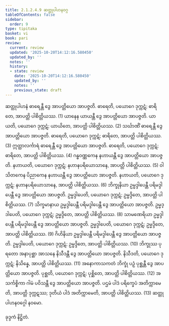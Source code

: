 ```yaml
---
title: 2.1.2.4.9 ဆတ္တုပါဟနဝဂ္ဂ
tableOfContents: false
sidebar:
  order: 9
type: tipitaka
basket: vi
book: pari
review:
  current: review
  updated: '2025-10-20T14:12:16.580450'
  updated_by: ''
  notes: ''
  history:
  - state: review
    date: '2025-10-20T14:12:16.580450'
    updated_by: ''
    notes: ''
    previous_state: draft
---
```



<DynamicBreadcrumb />


<ReviewStatus review={frontmatter.review} showDetails={true} />

<HypothesisAnnotation frontmatter={frontmatter} />

<Division number="239" book="pari" e="ch" v="5" p="139">

<Paragraph number="968" book="pari">
ဆတ္တုပါဟနံ ဓာရေန္တီ ဒွေ အာပတ္တိယော အာပဇ္ဇတိ. ဓာရေတိ, ပယောဂေ ဒုက္ကဋံ; ဓာရိတေ, အာပတ္တိ ပါစိတ္တိယဿ. (1)
</Paragraph>

<Paragraph number="969" book="pari">
ယာနေန ယာယန္တီ ဒွေ အာပတ္တိယော အာပဇ္ဇတိ. ယာယတိ, ပယောဂေ ဒုက္ကဋံ; ယာယိတေ, အာပတ္တိ ပါစိတ္တိယဿ. (2)
</Paragraph>

<Paragraph number="970" book="pari">
သင်္ဃာဏိံ ဓာရေန္တီ ဒွေ အာပတ္တိယော အာပဇ္ဇတိ. ဓာရေတိ, ပယောဂေ ဒုက္ကဋံ; ဓာရိတေ, အာပတ္တိ ပါစိတ္တိယဿ. (3)
</Paragraph>

<Paragraph number="971" book="pari">
ဣတ္ထာလင်္ကာရံ ဓာရေန္တီ ဒွေ အာပတ္တိယော အာပဇ္ဇတိ. ဓာရေတိ, ပယောဂေ ဒုက္ကဋံ; ဓာရိတေ, အာပတ္တိ ပါစိတ္တိယဿ. (4)
</Paragraph>

<Paragraph number="972" book="pari">
ဂန္ဓဝဏ္ဏကေန နဟာယန္တီ ဒွေ အာပတ္တိယော အာပဇ္ဇတိ. နဟာယတိ, ပယောဂေ ဒုက္ကဋံ; နဟာနပရိယောသာနေ, အာပတ္တိ ပါစိတ္တိယဿ. (5)
</Paragraph>

<Paragraph number="973" book="pari">
ဝါသိတကေန ပိညာကေန နဟာယန္တီ ဒွေ အာပတ္တိယော အာပဇ္ဇတိ. နဟာယတိ, ပယောဂေ ဒုက္ကဋံ; နဟာနပရိယောသာနေ, အာပတ္တိ ပါစိတ္တိယဿ. (6)
</Paragraph>

<Paragraph number="974" book="pari">
ဘိက္ခုနိယာ ဥမ္မဒ္ဒါပေန္တီ ပရိမဒ္ဒါပေန္တီ ဒွေ အာပတ္တိယော အာပဇ္ဇတိ. ဥမ္မဒ္ဒါပေတိ, ပယောဂေ ဒုက္ကဋံ; ဥမ္မဒ္ဒိတေ, အာပတ္တိ ပါစိတ္တိယဿ. (7)
</Paragraph>

<Paragraph number="975" book="pari">
သိက္ခမာနာယ ဥမ္မဒ္ဒါပေန္တီ ပရိမဒ္ဒါပေန္တီ ဒွေ အာပတ္တိယော အာပဇ္ဇတိ. ဥမ္မဒ္ဒါပေတိ, ပယောဂေ ဒုက္ကဋံ; ဥမ္မဒ္ဒိတေ, အာပတ္တိ ပါစိတ္တိယဿ. (8)
</Paragraph>

<Paragraph number="976" book="pari">
သာမဏေရိယာ ဥမ္မဒ္ဒါပေန္တီ ပရိမဒ္ဒါပေန္တီ ဒွေ အာပတ္တိယော အာပဇ္ဇတိ. ဥမ္မဒ္ဒါပေတိ, ပယောဂေ ဒုက္ကဋံ; ဥမ္မဒ္ဒိတေ, အာပတ္တိ ပါစိတ္တိယဿ. (9)
</Paragraph>

<Paragraph number="977" book="pari">
ဂိဟိနိယာ ဥမ္မဒ္ဒါပေန္တီ ပရိမဒ္ဒါပေန္တီ ဒွေ အာပတ္တိယော အာပဇ္ဇတိ. ဥမ္မဒ္ဒါပေတိ, ပယောဂေ ဒုက္ကဋံ; ဥမ္မဒ္ဒိတေ, အာပတ္တိ ပါစိတ္တိယဿ. (10)
</Paragraph>

<Paragraph number="978" book="pari">
ဘိက္ခုဿ ပုရတော အနာပုစ္ဆာ အာသနေ နိသီဒန္တီ ဒွေ အာပတ္တိယော အာပဇ္ဇတိ. နိသီဒတိ, ပယောဂေ ဒုက္ကဋံ; နိသိန္နေ, အာပတ္တိ ပါစိတ္တိယဿ. (11)
</Paragraph>

<Paragraph number="979" book="pari">
အနောကာသကတံ ဘိက္ခုံ ပဉှံ ပုစ္ဆန္တီ ဒွေ အာပတ္တိယော အာပဇ္ဇတိ. ပုစ္ဆတိ, ပယောဂေ ဒုက္ကဋံ; ပုစ္ဆိတေ, အာပတ္တိ ပါစိတ္တိယဿ. (12)
</Paragraph>

<Paragraph number="980" book="pari">
အသင်္ကစ္စိကာ ဂါမံ ပဝိသန္တီ ဒွေ အာပတ္တိယော အာပဇ္ဇတိ. ပဌမံ ပါဒံ ပရိက္ခေပံ အတိက္ကာမေတိ, အာပတ္တိ ဒုက္ကဋဿ; ဒုတိယံ ပါဒံ အတိက္ကာမေတိ, အာပတ္တိ ပါစိတ္တိယဿ. (13)

</Paragraph>
</Division>

<Paragraph number="981" type="center" book="pari">
ဆတ္တုပါဟနဝဂ္ဂေါ နဝမော.

  
ခုဒ္ဒကံ နိဋ္ဌိတံ.
</Paragraph>